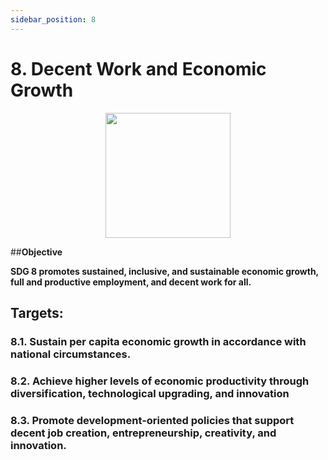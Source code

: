 ```yaml
---
sidebar_position: 8
---
```

# 8. Decent Work and Economic Growth

<p align="center"><img src="https://www.un.org/sustainabledevelopment/wp-content/uploads/2019/08/E-Goal-08-1024x1024.png" width="200" height="200"/></p>

##**Objective**

**SDG 8 promotes sustained, inclusive, and sustainable economic growth, full and productive employment, and decent work for all.**

## Targets:
    
### 8.1. Sustain per capita economic growth in accordance with national circumstances.

### 8.2. Achieve higher levels of economic productivity through diversification, technological upgrading, and innovation

### 8.3. Promote development-oriented policies that support decent job creation, entrepreneurship, creativity, and innovation.